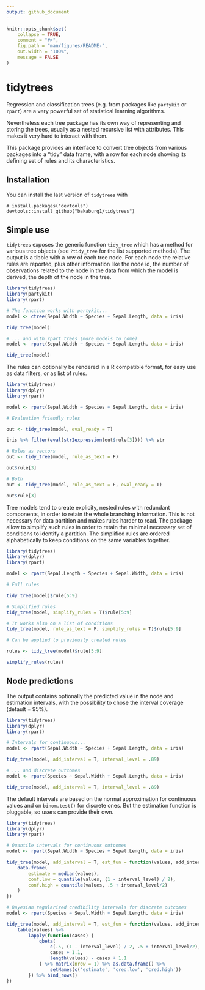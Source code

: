 ```yaml
---
output: github_document
---
```


<!-- README.md is generated from README.Rmd. Please edit that file -->

```r
knitr::opts_chunk$set(
	collapse = TRUE,
	comment = "#>",
	fig.path = "man/figures/README-",
	out.width = "100%",
	message = FALSE
)
```

# tidytrees

<!-- badges: start -->
<!-- badges: end -->

Regression and classification trees (e.g. from packages like `partykit` or `rpart`) are a very powerful set of statistical learning algorithms.  

Nevertheless each tree package has its own way of representing and storing the trees, usually as a nested recursive list with attributes. This makes it very hard to interact with them.  

This package provides an interface to convert tree objects from various packages into a "tidy" data frame, with a row for each node showing its defining set of rules and its characteristics.  

## Installation

You can install the last version of `tidytrees` with
<!-- [CRAN](https://CRAN.R-project.org) with: -->

<!-- ``` r -->
<!-- install.packages("tidytrees") -->
<!-- ``` -->

<!-- And the development version from [GitHub](https://github.com/) with: -->

```
# install.packages("devtools")
devtools::install_github("bakaburg1/tidytrees")
```
## Simple use

`tidytrees` exposes the generic function `tidy_tree` which has a method for various tree objects (see `?tidy_tree` for the list supported methods). The output is a tibble with a row of each tree node. For each node the relative rules are reported, plus other information like the node id, the number of observations related to the node in the data from which the model is derived, the depth of the node in the tree.  
```r
library(tidytrees)
library(partykit)
library(rpart)

# The function works with partykit...
model <- ctree(Sepal.Width ~ Species + Sepal.Length, data = iris)

tidy_tree(model)

# ... and with rpart trees (more models to come)
model <- rpart(Sepal.Width ~ Species + Sepal.Length, data = iris)

tidy_tree(model)

```

The rules can optionally be rendered in a R compatible format, for easy use as data filters, or as list of rules.

```r
library(tidytrees)
library(dplyr)
library(rpart)

model <- rpart(Sepal.Width ~ Species + Sepal.Length, data = iris)

# Evaluation friendly rules

out <- tidy_tree(model, eval_ready = T)

iris %>% filter(eval(str2expression(out$rule[3]))) %>% str

# Rules as vectors
out <- tidy_tree(model, rule_as_text = F)

out$rule[3]

# Both
out <- tidy_tree(model, rule_as_text = F, eval_ready = T)

out$rule[3]

```

Tree models tend to create explicity, nested rules with redundant components, in order to retain the whole branching information. This is not necessary for data partition and makes rules harder to read. The package allow to simplify such rules in order to retain the minimal necessary set of conditions to identify a partition. The simplified rules are ordered alphabetically to keep conditions on the same variables together.

```r
library(tidytrees)
library(dplyr)
library(rpart)

model <- rpart(Sepal.Length ~ Species + Sepal.Width, data = iris)

# Full rules

tidy_tree(model)$rule[5:9]

# Simplified rules
tidy_tree(model, simplify_rules = T)$rule[5:9]

# It works also on a list of conditions
tidy_tree(model, rule_as_text = F, simplify_rules = T)$rule[5:9]

# Can be applied to previously created rules

rules <- tidy_tree(model)$rule[5:9]

simplify_rules(rules)

```

## Node predictions

The output contains optionally the predicted value in the node and estimation intervals, with the possibility to chose the interval coverage (default = 95%).

```r
library(tidytrees)
library(dplyr)
library(rpart)

# Intervals for continuous...
model <- rpart(Sepal.Width ~ Species + Sepal.Length, data = iris)

tidy_tree(model, add_interval = T, interval_level = .89)

# ... and discrete outcomes
model <- rpart(Species ~ Sepal.Width + Sepal.Length, data = iris)

tidy_tree(model, add_interval = T, interval_level = .89)
```

The default intervals are based on the normal approximation for continuous values and on `binom.test()` for discrete ones. But the estimation function is pluggable, so users can provide their own.

```r
library(tidytrees)
library(dplyr)
library(rpart)

# Quantile intervals for continuous outcomes
model <- rpart(Sepal.Width ~ Species + Sepal.Length, data = iris)

tidy_tree(model, add_interval = T, est_fun = function(values, add_interval, interval_level) {
	data.frame(
		estimate = median(values),
		conf.low = quantile(values, (1 - interval_level) / 2),
		conf.high = quantile(values, .5 + interval_level/2)
	)
})

# Bayesian regularized credibility intervals for discrete outcomes
model <- rpart(Species ~ Sepal.Width + Sepal.Length, data = iris)

tidy_tree(model, add_interval = T, est_fun = function(values, add_interval, interval_level) {
	table(values) %>%
		lapply(function(cases) {
			qbeta(
				c(.5, (1 - interval_level) / 2, .5 + interval_level/2),
				cases + 1.1,
				length(values) - cases + 1.1
			) %>% matrix(nrow = 1) %>% as.data.frame() %>% 
				setNames(c('estimate', 'cred.low', 'cred.high'))
		}) %>% bind_rows()
})

```
